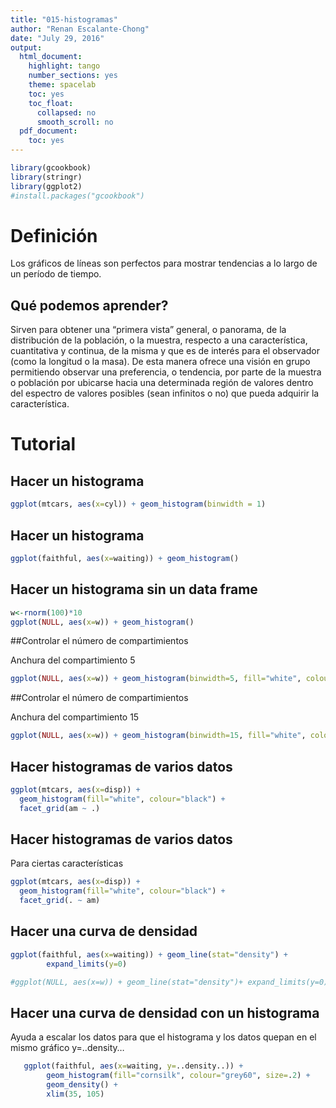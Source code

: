 ```yaml
---
title: "015-histogramas"
author: "Renan Escalante-Chong"
date: "July 29, 2016"
output:
  html_document:
    highlight: tango
    number_sections: yes
    theme: spacelab
    toc: yes
    toc_float:
      collapsed: no
      smooth_scroll: no
  pdf_document:
    toc: yes
---
```



```r
library(gcookbook)
library(stringr)
library(ggplot2)
#install.packages("gcookbook")
```

# Definición

Los gráficos de líneas son perfectos para mostrar tendencias a lo largo de un período de tiempo.

## Qué podemos aprender?

Sirven para obtener una "primera vista" general, o panorama, de la distribución de la población, o la muestra, respecto a una característica, cuantitativa y continua, de la misma y que es de interés para el observador (como la longitud o la masa). De esta manera ofrece una visión en grupo permitiendo observar una preferencia, o tendencia, por parte de la muestra o población por ubicarse hacia una determinada región de valores dentro del espectro de valores posibles (sean infinitos o no) que pueda adquirir la característica.

# Tutorial

## Hacer un histograma

```r
ggplot(mtcars, aes(x=cyl)) + geom_histogram(binwidth = 1)
```

## Hacer un histograma

```r
ggplot(faithful, aes(x=waiting)) + geom_histogram()
```

## Hacer un histograma sin un data frame

```r
w<-rnorm(100)*10
ggplot(NULL, aes(x=w)) + geom_histogram()
```

##Controlar el número de compartimientos

Anchura del compartimiento 5

```r
ggplot(NULL, aes(x=w)) + geom_histogram(binwidth=5, fill="white", colour="black")
```

##Controlar el número de compartimientos

Anchura del compartimiento 15

```r
ggplot(NULL, aes(x=w)) + geom_histogram(binwidth=15, fill="white", colour="black")
```

## Hacer histogramas de varios datos

```r

ggplot(mtcars, aes(x=disp)) + 
  geom_histogram(fill="white", colour="black") + 
  facet_grid(am ~ .)

```

## Hacer histogramas de varios datos

Para ciertas características

```r

ggplot(mtcars, aes(x=disp)) + 
  geom_histogram(fill="white", colour="black") + 
  facet_grid(. ~ am)
```

## Hacer una curva de densidad

```r
ggplot(faithful, aes(x=waiting)) + geom_line(stat="density") +
        expand_limits(y=0)

#ggplot(NULL, aes(x=w)) + geom_line(stat="density")+ expand_limits(y=0)

```

## Hacer una curva de densidad con un histograma

Ayuda a escalar los datos para que el histograma y los datos quepan en el mismo gráfico
 y=..density...
 
```r
   ggplot(faithful, aes(x=waiting, y=..density..)) +
        geom_histogram(fill="cornsilk", colour="grey60", size=.2) +
        geom_density() +
        xlim(35, 105)

```

